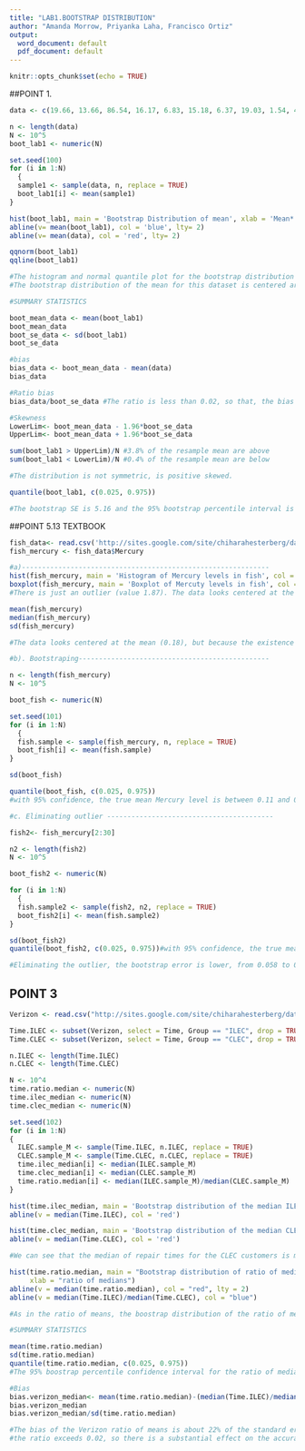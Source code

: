 ---
title: "LAB1.BOOTSTRAP DISTRIBUTION"
author: "Amanda Morrow, Priyanka Laha, Francisco Ortiz"
output:
  word_document: default
  pdf_document: default
---

```{r setup, include=FALSE}
knitr::opts_chunk$set(echo = TRUE)
```

##POINT 1.
```{r}
data <- c(19.66, 13.66, 86.54, 16.17, 6.83, 15.18, 6.37, 19.03, 1.54, 47.52, 7.42, 8.33, 31.22, 6.00, 8.21, 6.57)

n <- length(data)
N <- 10^5
boot_lab1 <- numeric(N)

set.seed(100)
for (i in 1:N)
  {
  sample1 <- sample(data, n, replace = TRUE)
  boot_lab1[i] <- mean(sample1)
}

hist(boot_lab1, main = 'Bootstrap Distribution of mean', xlab = 'Mean*')
abline(v= mean(boot_lab1), col = 'blue', lty= 2)
abline(v= mean(data), col = 'red', lty= 2)

qqnorm(boot_lab1)
qqline(boot_lab1)

#The histogram and normal quantile plot for the bootstrap distribution look quite normal, with a strong skewness due to the small sample size (n = 16). 
#The bootstrap distribution of the mean for this dataset is centered around the sample mean of 18.75

#SUMMARY STATISTICS 

boot_mean_data <- mean(boot_lab1)
boot_mean_data
boot_se_data <- sd(boot_lab1)
boot_se_data

#bias
bias_data <- boot_mean_data - mean(data)
bias_data

#Ratio bias
bias_data/boot_se_data #The ratio is less than 0.02, so that, the bias doesn't have substantial effect on the accuracy of confidence intervals.

#Skewness
LowerLim<- boot_mean_data - 1.96*boot_se_data
UpperLim<- boot_mean_data + 1.96*boot_se_data

sum(boot_lab1 > UpperLim)/N #3.8% of the resample mean are above 
sum(boot_lab1 < LowerLim)/N #0.4% of the resample mean are below

#The distribution is not symmetric, is positive skewed.

quantile(boot_lab1, c(0.025, 0.975))

#The bootstrap SE is 5.16 and the 95% bootstrap percentile interval is (10.25, 30.17)

```

##POINT 5.13 TEXTBOOK

```{r}
fish_data<- read.csv('http://sites.google.com/site/chiharahesterberg/data2/FishMercury.csv')
fish_mercury <- fish_data$Mercury

#a)-------------------------------------------------------------
hist(fish_mercury, main = 'Histogram of Mercury levels in fish', col = 'lightblue')
boxplot(fish_mercury, main = 'Boxplot of Mercuty levels in fish', col = 'lightblue', horizontal = TRUE)
#There is just an outlier (value 1.87). The data looks centered at the mean 

mean(fish_mercury)
median(fish_mercury)
sd(fish_mercury)

#The data looks centered at the mean (0.18), but because the existence of an outlier (value 1.87), the standard deviation is bigger compared with the mean (sd = 0.32). Now, We know that the sd of the data will be considerable lower deleting the outlier point, and so the bootstrap error. 

#b). Bootstraping-----------------------------------------------

n <- length(fish_mercury)
N <- 10^5

boot_fish <- numeric(N)

set.seed(101)
for (i in 1:N)
  {
  fish.sample <- sample(fish_mercury, n, replace = TRUE)
  boot_fish[i] <- mean(fish.sample)
}

sd(boot_fish)

quantile(boot_fish, c(0.025, 0.975)) 
#with 95% confidence, the true mean Mercury level is between 0.11 and 0.31.

#c. Eliminating outlier -----------------------------------------

fish2<- fish_mercury[2:30]

n2 <- length(fish2)
N <- 10^5

boot_fish2 <- numeric(N)

for (i in 1:N)
  {
  fish.sample2 <- sample(fish2, n2, replace = TRUE)
  boot_fish2[i] <- mean(fish.sample2)
}

sd(boot_fish2)
quantile(boot_fish2, c(0.025, 0.975))#with 95% confidence, the true mean Mercury level is between 0.11 and 0.14.

#Eliminating the outlier, the bootstrap error is lower, from 0.058 to 0.0078. Because of that, the bootstrap confidence interval without the outlier is narrower.

```


## POINT 3

```{r}
Verizon <- read.csv("http://sites.google.com/site/chiharahesterberg/data2/Verizon.csv")

Time.ILEC <- subset(Verizon, select = Time, Group == "ILEC", drop = TRUE)
Time.CLEC <- subset(Verizon, select = Time, Group == "CLEC", drop = TRUE)

n.ILEC <- length(Time.ILEC)
n.CLEC <- length(Time.CLEC)

N <- 10^4
time.ratio.median <- numeric(N)
time.ilec_median <- numeric(N)
time.clec_median <- numeric(N)

set.seed(102)
for (i in 1:N)
{
  ILEC.sample_M <- sample(Time.ILEC, n.ILEC, replace = TRUE)
  CLEC.sample_M <- sample(Time.CLEC, n.CLEC, replace = TRUE)
  time.ilec_median[i] <- median(ILEC.sample_M)
  time.clec_median[i] <- median(CLEC.sample_M)
  time.ratio.median[i] <- median(ILEC.sample_M)/median(CLEC.sample_M)
}

hist(time.ilec_median, main = 'Bootstrap distribution of the median ILEC', xlab = 'Median*')
abline(v = median(Time.ILEC), col = 'red')

hist(time.clec_median, main = 'Bootstrap distribution of the median CLEC', xlab = 'Median*')
abline(v = median(Time.CLEC), col = 'red')

#We can see that the median of repair times for the CLEC customers is much higher than ILEC customers, as expected from the distribution of sample means. Due this fact, we could expect a strong skewness in the distribution of ratio of medians. 

hist(time.ratio.median, main = "Bootstrap distribution of ratio of medians ILEC/CLEC",
     xlab = "ratio of medians")
abline(v = median(time.ratio.median), col = "red", lty = 2)
abline(v = median(Time.ILEC)/median(Time.CLEC), col = "blue")

#As in the ratio of means, the boostrap distribution of the ratio of medians exhibits positive skewness.

#SUMMARY STATISTICS

mean(time.ratio.median)
sd(time.ratio.median)
quantile(time.ratio.median, c(0.025, 0.975))
#The 95% boostrap percentile confidence interval for the ratio of medians (ILEC/CLEC) is (0.1685, 0.6385), so with 95% confidence, the true median repair time for ILEC customers is between 0.17 and 0.64 times the true median for CLEC customers. 

#Bias
bias.verizon_median<- mean(time.ratio.median)-(median(Time.ILEC)/median(Time.CLEC))
bias.verizon_median
bias.verizon_median/sd(time.ratio.median)

#The bias of the Verizon ratio of means is about 22% of the standard error. Whereas the bias of the ratio of medians is about 24% the standard error.
#the ratio exceeds 0.02, so there is a substantial effect on the accuracy of confidence intervals. 

```




